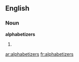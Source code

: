 ==English==

===Noun===
'''alphabetizers'''

# {{plural of|[[alphabetizer]]}}

[[ar:alphabetizers]]
[[fr:alphabetizers]]
